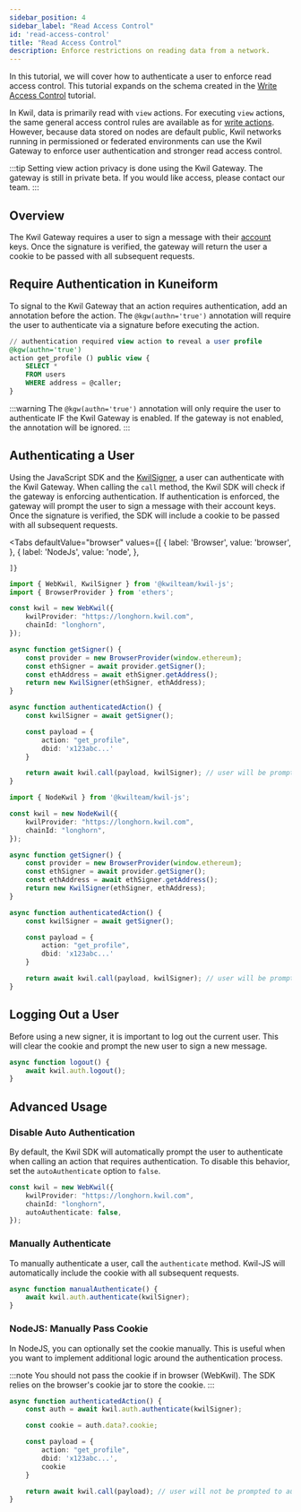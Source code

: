 ```yaml
---
sidebar_position: 4
sidebar_label: "Read Access Control"
id: 'read-access-control'
title: "Read Access Control"
description: Enforce restrictions on reading data from a network.
---
```


In this tutorial, we will cover how to authenticate a user to enforce read access control. This tutorial expands on the schema created in the [Write Access Control](/docs/getting-started/write-access-control) tutorial.

In Kwil, data is primarily read with `view` actions. For executing `view` actions, the same general access control rules are available as for [write actions](/docs/getting-started/write-access-control). However, because data stored on nodes are default public, Kwil networks running in permissioned or federated environments can use the Kwil Gateway to enforce user authentication and stronger read access control.

:::tip
Setting view action privacy is done using the Kwil Gateway.  The gateway is still in private beta.  If you would like access, please contact our team.
:::

## Overview

The Kwil Gateway requires a user to sign a message with their [account](/docs/concepts#accounts) keys. Once the signature is verified, the gateway will return the user a cookie to be passed with all subsequent requests.

## Require Authentication in Kuneiform

To signal to the Kwil Gateway that an action requires authentication, add an annotation before the action. The `@kgw(authn='true')` annotation will require the user to authenticate via a signature before executing the action.

```sql title="social_media.kf"
// authentication required view action to reveal a user profile
@kgw(authn='true')
action get_profile () public view {
    SELECT *
    FROM users
    WHERE address = @caller;
}
```

:::warning
The `@kgw(authn='true')` annotation will only require the user to authenticate IF the Kwil Gateway is enabled.  If the gateway is not enabled, the annotation will be ignored.
:::

## Authenticating a User

Using the JavaScript SDK and the [KwilSigner](/docs/getting-started/read-write-data#signer), a user can authenticate with the Kwil Gateway. When calling the `call` method, the Kwil SDK will check if the gateway is enforcing authentication. If authentication is enforced, the gateway will prompt the user to sign a message with their account keys. Once the signature is verified, the SDK will include a cookie to be passed with all subsequent requests.


<Tabs
    defaultValue="browser"
    values={[
        { label: 'Browser', value: 'browser', },
        { label: 'NodeJs', value: 'node', },
        
    ]}
>
<TabItem value='browser'>

```typescript
import { WebKwil, KwilSigner } from '@kwilteam/kwil-js';
import { BrowserProvider } from 'ethers';

const kwil = new WebKwil({
    kwilProvider: "https://longhorn.kwil.com",
    chainId: "longhorn",
});

async function getSigner() {
    const provider = new BrowserProvider(window.ethereum);
    const ethSigner = await provider.getSigner();
    const ethAddress = await ethSigner.getAddress();
    return new KwilSigner(ethSigner, ethAddress);
}

async function authenticatedAction() {
    const kwilSigner = await getSigner();

    const payload = {
        action: "get_profile",
        dbid: 'x123abc...'
    }

    return await kwil.call(payload, kwilSigner); // user will be prompted to authenticate
}
```

</TabItem>
<TabItem value='node'>

```typescript
import { NodeKwil } from '@kwilteam/kwil-js';

const kwil = new NodeKwil({
    kwilProvider: "https://longhorn.kwil.com",
    chainId: "longhorn",
});

async function getSigner() {
    const provider = new BrowserProvider(window.ethereum);
    const ethSigner = await provider.getSigner();
    const ethAddress = await ethSigner.getAddress();
    return new KwilSigner(ethSigner, ethAddress);
}

async function authenticatedAction() {
    const kwilSigner = await getSigner();

    const payload = {
        action: "get_profile",
        dbid: 'x123abc...'
    }

    return await kwil.call(payload, kwilSigner); // user will be prompted to authenticate
}
```

</TabItem>
</Tabs>

## Logging Out a User

Before using a new signer, it is important to log out the current user. This will clear the cookie and prompt the new user to sign a new message.

```typescript
async function logout() {
    await kwil.auth.logout();
}
```

## Advanced Usage

### Disable Auto Authentication

By default, the Kwil SDK will automatically prompt the user to authenticate when calling an action that requires authentication. To disable this behavior, set the `autoAuthenticate` option to `false`.

```typescript
const kwil = new WebKwil({
    kwilProvider: "https://longhorn.kwil.com",
    chainId: "longhorn",
    autoAuthenticate: false,
});
```

### Manually Authenticate

To manually authenticate a user, call the `authenticate` method. Kwil-JS will automatically include the cookie with all subsequent requests.

```typescript
async function manualAuthenticate() {
    await kwil.auth.authenticate(kwilSigner);
}
```

### NodeJS: Manually Pass Cookie

In NodeJS, you can optionally set the cookie manually. This is useful when you want to implement additional logic around the authentication process.

:::note
You should not pass the cookie if in browser (WebKwil). The SDK relies on the browser's cookie jar to store the cookie.
:::

```typescript
async function authenticatedAction() {
    const auth = await kwil.auth.authenticate(kwilSigner);

    const cookie = auth.data?.cookie;

    const payload = {
        action: "get_profile",
        dbid: 'x123abc...',
        cookie
    }

    return await kwil.call(payload); // user will not be prompted to authenticate
}
```

